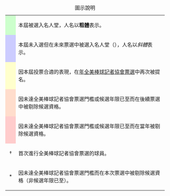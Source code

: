 {| class="wikitable"
|+ 圖示說明
|-
| style="background-color:#ccffcc"|&nbsp;&nbsp;&nbsp;&nbsp;
|本屆被選入名人堂，人名以'''粗體'''表示。
|-
| style="background-color:#ccccff"|&nbsp;&nbsp;&nbsp;&nbsp;
|本屆未入選但在未來票選中被選入名人堂（{{截至|2020|lc=yes}}），人名以''斜體''表示。
|-
| style="background-color:#ffffcc"|&nbsp;&nbsp;&nbsp;&nbsp;
|因本屆投票合適的表現，在[[{{{date}}}年美國國家棒球名人堂票選|{{{date}}}年全美棒球記者協會票選]]中再次被提名。
|-
| style="background-color:#ffddcc"|&nbsp;&nbsp;&nbsp;&nbsp;
|因未達全美棒球記者協會票選門檻或候選年限已至而在後續票選中被剔除候選資格。 
|-
| style="background-color:#ffcccc"|&nbsp;&nbsp;&nbsp;&nbsp;
|因未達全美棒球記者協會票選門檻或候選年限已至而在當年被剔除候選資格。 
|-
 | style="text-align:center;" | &dagger;
 | 首次進行全美棒球記者協會票選的球員。
<!-- for most of the history these people are newly eligible for BBWAA consideration and last played in the majors during a particular season that can be calculated from {date} -->
|-
 | style="text-align:center;" | *
 | 因未達全美棒球記者協會票選門檻而在本次票選中被剔除候選資格（非候選年限已至）。
|}